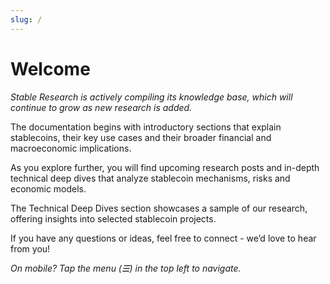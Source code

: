 ```yaml
---
slug: /
---
```



# Welcome

*Stable Research is actively compiling its knowledge base, which will continue to grow as new research is added.*

The documentation begins with introductory sections that explain stablecoins, their key use cases and their broader financial and macroeconomic implications. 

As you explore further, you will find upcoming research posts and in-depth technical deep dives that analyze stablecoin mechanisms, risks and economic models.

The Technical Deep Dives section showcases a sample of our research, offering insights into selected stablecoin projects.

If you have any questions or ideas, feel free to connect - we’d love to hear from you!

*On mobile? Tap the menu (☰) in the top left to navigate.*

